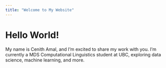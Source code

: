 ```yaml
---
title: "Welcome to My Website"
---
```


# Hello World!

My name is Cenith Amal, and I'm excited to share my work with you. I'm currently a MDS Computational Linguistics student at UBC, exploring data science, machine learning, and more.
